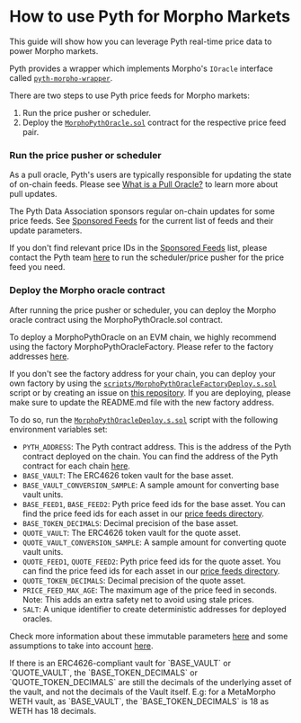 
# How to use Pyth for Morpho Markets

This guide will show how you can leverage Pyth real-time price data to power Morpho markets.

Pyth provides a wrapper which implements Morpho's `IOracle` interface called [`pyth-morpho-wrapper`](https://github.com/pyth-network/pyth-morpho-wrapper).

There are two steps to use Pyth price feeds for Morpho markets:

1. Run the price pusher or scheduler.
2. Deploy the [`MorphoPythOracle.sol`](https://github.com/pyth-network/pyth-morpho-wrapper/blob/main/src/morpho-pyth/MorphoPythOracle.sol) contract for the respective price feed pair.

<Steps>

### Run the price pusher or scheduler

As a pull oracle, Pyth's users are typically responsible for updating the state of on-chain feeds.
Please see [What is a Pull Oracle?](/price-feeds/pull-updates) to learn more about pull updates.

The Pyth Data Association sponsors regular on-chain updates for some price feeds.
See [Sponsored Feeds](./sponsored-feeds.mdx) for the current list of feeds and their update parameters.

If you don't find relevant price IDs in the [Sponsored Feeds](./sponsored-feeds.mdx) list, please contact the Pyth team [here](https://tally.so/r/nGz2jj) to run the scheduler/price pusher for the price feed you need.

### Deploy the Morpho oracle contract

After running the price pusher or scheduler, you can deploy the Morpho oracle contract using the MorphoPythOracle.sol contract.

To deploy a MorphoPythOracle on an EVM chain, we highly recommend using the factory MorphoPythOracleFactory. Please refer to the factory addresses [here](https://github.com/pyth-network/pyth-morpho-wrapper?tab=readme-ov-file#factory-addresses).

If you don't see the factory address for your chain, you can deploy your own factory by using the [`scripts/MorphoPythOracleFactoryDeploy.s.sol`](https://github.com/pyth-network/pyth-morpho-wrapper/blob/main/scripts/MorphoPythOracleFactoryDeploy.s.sol) script or by creating an issue on [this repository](https://github.com/pyth-network/pyth-morpho-wrapper).
If you are deploying, please make sure to update the README.md file with the new factory address.

To do so, run the [`MorphoPythOracleDeploy.s.sol`](https://github.com/pyth-network/pyth-morpho-wrapper/blob/main/scripts/MorphoPythOracleDeploy.s.sol) script with the following environment variables set:

- `PYTH_ADDRESS`: The Pyth contract address. This is the address of the Pyth contract deployed on the chain. You can find the address of the Pyth contract for each chain [here](./contract-addresses/evm.md).
- `BASE_VAULT`: The ERC4626 token vault for the base asset.
- `BASE_VAULT_CONVERSION_SAMPLE`: A sample amount for converting base vault units.
- `BASE_FEED1`, `BASE_FEED2`: Pyth price feed ids for the base asset. You can find the price feed ids for each asset in our [price feeds directory](./price-feeds.mdx).
- `BASE_TOKEN_DECIMALS`: Decimal precision of the base asset.
- `QUOTE_VAULT`: The ERC4626 token vault for the quote asset.
- `QUOTE_VAULT_CONVERSION_SAMPLE`: A sample amount for converting quote vault units.
- `QUOTE_FEED1`, `QUOTE_FEED2`: Pyth price feed ids for the quote asset. You can find the price feed ids for each asset in our [price feeds directory](./price-feeds.mdx).
- `QUOTE_TOKEN_DECIMALS`: Decimal precision of the quote asset.
- `PRICE_FEED_MAX_AGE`: The maximum age of the price feed in seconds. Note: This adds an extra safety net to avoid using stale prices.
- `SALT`: A unique identifier to create deterministic addresses for deployed oracles.

Check more information about these immutable parameters [here](https://docs.morpho.org/getting-started/resources/contracts/oracles/#immutables) and some assumptions to take into account [here](https://docs.morpho.org/getting-started/resources/contracts/oracles/#assumptions).

<Callout type="info">
  If there is an ERC4626-compliant vault for `BASE_VAULT` or `QUOTE_VAULT`, the
  `BASE_TOKEN_DECIMALS` or `QUOTE_TOKEN_DECIMALS` are still the decimals of the
  underlying asset of the vault, and not the decimals of the Vault itself. E.g:
  for a MetaMorpho WETH vault, as `BASE_VAULT`, the `BASE_TOKEN_DECIMALS` is 18
  as WETH has 18 decimals.
</Callout>

</Steps>
